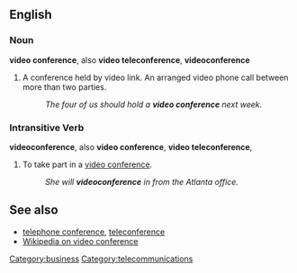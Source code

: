 
<!--
Attention: This page is to be ph34red.

Thank you.
Brought to you by Ph34rness.
-->

==English==
===Noun===
'''video conference''', also '''video teleconference''', '''videoconference'''

# A conference held by video link. An arranged video phone call between more than two parties.
#:''The four of us should hold a '''video conference''' next week.''

===Intransitive Verb===
'''videoconference''', also '''video conference''', '''video teleconference''', 
# To take part in a [[video conference]]. 
#:''She will '''videoconference''' in from the Atlanta office.''

==See also==
* [[telephone conference]], [[teleconference]]
* [[w:video conference|Wikipedia on video conference]]

[[Category:business]] [[Category:telecommunications]]